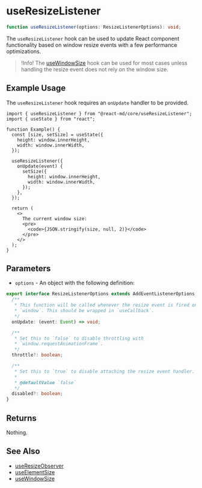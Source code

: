 # useResizeListener

```ts
function useResizeListener(options: ResizeListenerOptions): void;
```

The `useResizeListener` hook can be used to update React component
functionality based on window resize events with a few performance
optimizations.

> !Info! The [useWindowSize](./use-window-size) hook can be used for most cases
> unless handling the resize event does not rely on the window size.

## Example Usage

The `useResizeListener` hook requires an `onUpdate` handler to be provided.

```tsx
import { useResizeListener } from "@react-md/core/useResizeListener";
import { useState } from "react";

function Example() {
  const [size, setSize] = useState({
    height: window.innerHeight,
    width: window.innerWidth,
  });

  useResizeListener({
    onUpdate(event) {
      setSize({
        height: window.innerHeight,
        width: window.innerWidth,
      });
    },
  });

  return (
    <>
      The current window size:
      <pre>
        <code>{JSON.stringify(size, null, 2)}</code>
      </pre>
    </>
  );
}
```

## Parameters

- `options` - An object with the following definition:

```ts disableTransform
export interface ResizeListenerOptions extends AddEventListenerOptions {
  /**
   * This function will be called whenever the resize event is fired on the
   * `window`. This should be wrapped in `useCallback`.
   */
  onUpdate: (event: Event) => void;

  /**
   * Set this to `false` to disable throttling with
   * `window.requestAnimationFrame`.
   */
  throttle?: boolean;

  /**
   * Set this to `true` to disable attaching the resize event handler.
   *
   * @defaultValue `false`
   */
  disabled?: boolean;
}
```

## Returns

Nothing.

## See Also

- [useResizeObserver](./use-resize-observer)
- [useElementSize](./use-element-size)
- [useWindowSize](./use-window-size)

